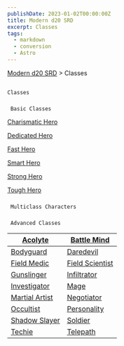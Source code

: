 ```yaml
---
publishDate: 2023-01-02T00:00:00Z
title: Modern d20 SRD
excerpt: Classes
tags:
  - markdown
  - conversion
  - Astro
---
```


[Modern d20 SRD](/#modernD20) > Classes

##

    Classes

###

     Basic Classes

[Charismatic Hero](modern-d20-srd-classes-basic-charismatic-hero)

[Dedicated Hero](modern-d20-srd-classes-basic-dedicated-hero)

[Fast Hero](modern-d20-srd-classes-basic-fast-hero)

[Smart Hero](modern-d20-srd-classes-basic-smart-hero)

[Strong Hero](modern-d20-srd-classes-basic-strong-hero)

[Tough Hero](modern-d20-srd-classes-basic-tough-hero)

###

     Multiclass Characters

###

     Advanced Classes

| [Acolyte](modern-d20-srd-classes-advanced-acolyte) | [Battle Mind](modern-d20-srd-classes-advanced-battle-mind) |
|---|---|
| [Bodyguard](modern-d20-srd-classes-advanced-bodyguard) | [Daredevil](modern-d20-srd-classes-advanced-daredevil) |
| [Field Medic](modern-d20-srd-classes-advanced-field-medic) | [Field Scientist](modern-d20-srd-classes-advanced-field-scientist) |
| [Gunslinger](modern-d20-srd-classes-advanced-gunslinger) | [Infiltrator](modern-d20-srd-classes-advanced-infiltrator) |
| [Investigator](modern-d20-srd-classes-advanced-investigator) | [Mage](modern-d20-srd-classes-advanced-mage) |
| [Martial Artist](modern-d20-srd-classes-advanced-martial-artist) | [Negotiator](modern-d20-srd-classes-advanced-negotiator) |
| [Occultist](modern-d20-srd-classes-advanced-occultist) | [Personality](modern-d20-srd-classes-advanced-personality) |
| [Shadow Slayer](modern-d20-srd-classes-advanced-shadow-slayer) | [Soldier](modern-d20-srd-classes-advanced-soldier) |
| [Techie](modern-d20-srd-classes-advanced-techie) | [Telepath](modern-d20-srd-classes-advanced-telepath) |
